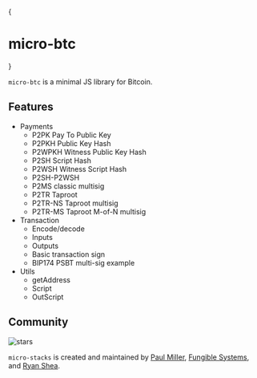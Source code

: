 
{
<h1 className="text-center font-extrabold md:text-5xl mt-8">
  <span style={{display: 'flex', alignItems:'center', justifyContent:'center', flexDirection: 'column'}}>
    <Logo size='64' />
    <span>micro-btc</span>
  </span>
</h1>
}

`micro-btc` is a minimal JS library for Bitcoin.

## Features

- Payments
  - P2PK Pay To Public Key
  - P2PKH Public Key Hash
  - P2WPKH Witness Public Key Hash
  - P2SH Script Hash
  - P2WSH Witness Script Hash
  - P2SH-P2WSH
  - P2MS classic multisig
  - P2TR Taproot
  - P2TR-NS Taproot multisig
  - P2TR-MS Taproot M-of-N multisig
- Transaction
  - Encode/decode
  - Inputs
  - Outputs
  - Basic transaction sign
  - BIP174 PSBT multi-sig example
- Utils
  - getAddress
  - Script
  - OutScript

## Community

<p className="flex h-6">
  <img
    alt="stars"
    src="https://badgen.net/github/stars/micro-btc/microbtc-docs"
    className="inline-block mr-2"
  />
</p>

`micro-stacks` is created and maintained by [Paul Miller](https://github.com/paulmillr), [Fungible Systems](https://fungible.systems), and [Ryan Shea](https://github.com/shea256).